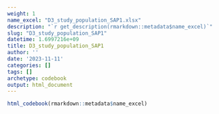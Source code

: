 ```yaml
---
weight: 1
name_excel: "D3_study_population_SAP1.xlsx"
description: "`r get_description(rmarkdown::metadata$name_excel)`"
slug: "D3_study_population_SAP1"
datetime: 1.6997216e+09
title: D3_study_population_SAP1
author: ''
date: '2023-11-11'
categories: []
tags: []
archetype: codebook
output: html_document
---
```


```r
html_codebook(rmarkdown::metadata$name_excel)
```
